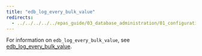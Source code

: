 ```yaml
---
title: "edb_log_every_bulk_value"
redirects:
  - ../../../../../epas_guide/03_database_administration/01_configuration_parameters/03_configuration_parameters_by_functionality/07_auditing_settings/12_edb_log_every_bulk_value #generated for docs/epas/reorg-role-use-case-mode
---
```


<div id="edb_log_every_bulk_value" class="registered_link"></div>

For information on `edb_log_every_bulk_value`, see [edb_log_every_bulk_value](../06_reporting_and_logging_what_to_log/#edb_log_every_bulk_value_1).
